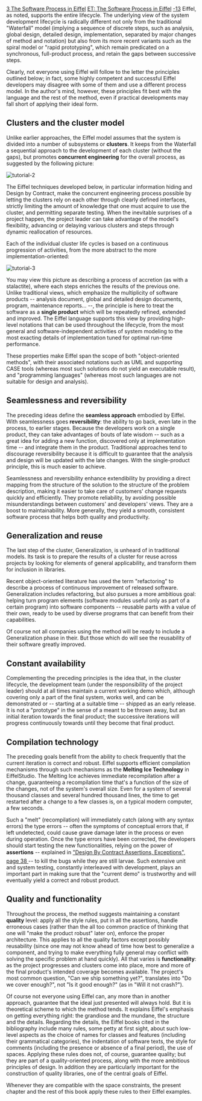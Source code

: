 [[Property:title|3 The Software Process in Eiffel]]
[[Property:link_title|ET: The Software Process in Eiffel]]
[[Property:weight|-13]]
Eiffel, as noted, supports the entire lifecycle. The underlying view of the system development lifecycle is radically different not only from the traditional "Waterfall" model (implying a sequence of discrete steps, such as analysis, global design, detailed design, implementation, separated by major changes of method and notation) but also from its more recent variants such as the spiral model or "rapid prototyping", which remain predicated on a synchronous, full-product process, and retain the gaps between successive steps. 

Clearly, not everyone using Eiffel will follow to the letter the principles outlined below; in fact, some highly competent and successful Eiffel developers may disagree with some of them and use a different process model. In the author's mind, however, these principles fit best with the language and the rest of the method, even if practical developments may fall short of applying their ideal form. 

==Clusters and the cluster model==

Unlike earlier approaches, the Eiffel model assumes that the system is divided into a number of subsystems or '''clusters'''. It keeps from the Waterfall a sequential approach to the development of each cluster (without the gaps), but promotes '''concurrent engineering''' for the overall process, as suggested by the following picture: 
 [[Image:tutorial-2]]  
The Eiffel techniques developed below, in particular information hiding and Design by Contract, make the concurrent engineering process possible by letting the clusters rely on each other through clearly defined interfaces, strictly limiting the amount of knowledge that one must acquire to use the cluster, and permitting separate testing. When the inevitable surprises of a project happen, the project leader can take advantage of the model's flexibility, advancing or delaying various clusters and steps through dynamic reallocation of resources. 

Each of the individual cluster life cycles is based on a continuous progression of activities, from the more abstract to the more implementation-oriented:
 [[Image:tutorial-3]]  
You may view this picture as describing a process of accretion (as with a stalactite), where each steps enriches the results of the previous one. Unlike traditional views, which emphasize the multiplicity of software products -- analysis document, global and detailed design documents, program, maintenance reports... --, the principle is here to treat the software as a '''single product''' which will be repeatedly refined, extended and improved. The Eiffel language supports this view by providing high-level notations that can be used throughout the lifecycle, from the most general and software-independent activities of system modeling to the most exacting details of implementation tuned for optimal run-time performance. 

These properties make Eiffel span the scope of both "object-oriented methods", with their associated notations such as UML and supporting CASE tools (whereas most such solutions do not yield an executable result), and "programming languages" (whereas most such languages are not suitable for design and analysis). 

==Seamlessness and reversibility==

The preceding ideas define the '''seamless approach''' embodied by Eiffel. With seamlessness goes '''reversibility''': the ability to go back, even late in the process, to earlier stages. Because the developers work on a single product, they can take advantages of bouts of late wisdom -- such as a great idea for adding a new function, discovered only at implementation time -- and integrate them in the product. Traditional approaches tend to discourage reversibility because it is difficult to guarantee that the analysis and design will be updated with the late changes. With the single-product principle, this is much easier to achieve. 

Seamlessness and reversibility enhance extendibility by providing a direct mapping from the structure of the solution to the structure of the problem description, making it easier to take care of customers' change requests quickly and efficiently. They promote reliability, by avoiding possible misunderstandings between customers' and developers' views. They are a boost to maintainability. More generally, they yield a smooth, consistent software process that helps both quality and productivity. 

==Generalization and reuse==

The last step of the cluster, Generalization, is unheard of in traditional models. Its task is to prepare the results of a cluster for reuse across projects by looking for elements of general applicability, and transform them for inclusion in libraries. 

Recent object-oriented literature has used the term "refactoring" to describe a process of continuous improvement of released software. Generalization includes refactoring, but also pursues a more ambitious goal: helping turn program elements (software modules useful only as part of a certain program) into software components -- reusable parts with a value of their own, ready to be used by diverse programs that can benefit from their capabilities. 

Of course not all companies using the method will be ready to include a Generalization phase in their. But those which do will see the reusability of their software greatly improved. 

==Constant availability==

Complementing the preceding principles is the idea that, in the cluster lifecycle, the development team (under the responsibility of the project leader) should at all times maintain a current working demo which, although covering only a part of the final system, works well, and can be demonstrated or -- starting at a suitable time -- shipped as an early release. It is not a "prototype" in the sense of a meant to be thrown away, but an initial iteration towards the final product; the successive iterations will progress continuously towards until they become that final product. 

==Compilation technology==

The preceding goals benefit from the ability to check frequently that the current iteration is correct and robust. Eiffel supports efficient compilation mechanisms through such mechanisms as the '''Melting Ice Technology''' in EiffelStudio. The Melting Ice achieves immediate recompilation after a change, guaranteeing a recompilation time that's a function of the size of the changes, not of the system's overall size. Even for a system of several thousand classes and several hundred thousand lines, the time to get restarted after a change to a few classes is, on a typical modern computer, a few seconds. 

Such a "melt" (recompilation) will immediately catch (along with any syntax errors) the type errors -- often the symptoms of conceptual errors that, if left undetected, could cause grave damage later in the process or even during operation. Once the type errors have been corrected, the developers should start testing the new functionalities, relying on the power of '''assertions''' -- explained in [[8 Design by Contract (tm), Assertions and Exceptions|"Design By Contract&#153; Assertions, Exceptions", page 38 ]]  -- to kill the bugs while they are still larvae. Such extensive unit and system testing, constantly interleaved with development, plays an important part in making sure that the "current demo" is trustworthy and will eventually yield a correct and robust product. 

==Quality and functionality==

Throughout the process, the method suggests maintaining a constant '''quality''' level: apply all the style rules, put in all the assertions, handle erroneous cases (rather than the all too common practice of thinking that one will "make the product robust" later on), enforce the proper architecture. This applies to all the quality factors except possibly reusability (since one may not know ahead of time how best to generalize a component, and trying to make everything fully general may conflict with solving the specific problem at hand quickly). All that varies is '''functionality''': as the project progresses and clusters come into place, more and more of the final product's intended coverage becomes available. The project's most common question, "Can we ship something yet?", translates into "Do we cover enough?", not "Is it good enough?" (as in "Will it not crash?"). 

Of course not everyone using Eiffel can, any more than in another approach, guarantee that the ideal just presented will always hold. But it is theoretical scheme to which the method tends. It explains Eiffel's emphasis on getting everything right: the grandiose and the mundane, the structure and the details. Regarding the details, the Eiffel books cited in the bibliography include many rules, some petty at first sight, about such low-level aspects as the choice of names for classes and features (including their grammatical categories), the indentation of software texts, the style for comments (including the presence or absence of a final period), the use of spaces. Applying these rules does not, of course, guarantee quality; but they are part of a quality-oriented process, along with the more ambitious principles of design. In addition they are particularly important for the construction of quality libraries, one of the central goals of Eiffel. 

Whenever they are compatible with the space constraints, the present chapter and the rest of this book apply these rules to their Eiffel examples. 




